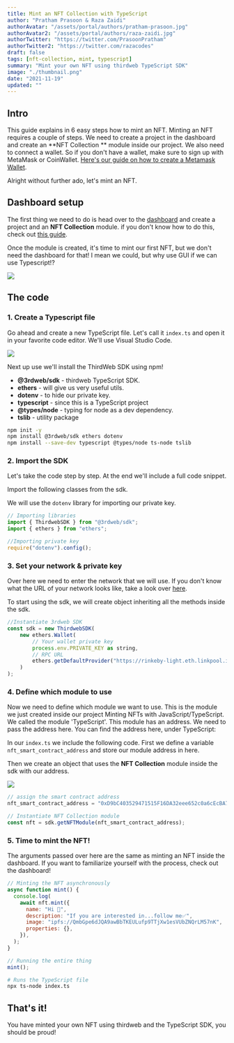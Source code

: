 ```yaml
---
title: Mint an NFT Collection with TypeScript 
author: "Pratham Prasoon & Raza Zaidi"
authorAvatar: "/assets/portal/authors/pratham-prasoon.jpg"
authorAvatar2: "/assets/portal/authors/raza-zaidi.jpg"
authorTwitter: "https://twitter.com/PrasoonPratham"
authorTwitter2: "https://twitter.com/razacodes"
draft: false
tags: [nft-collection, mint, typescript]
summary: "Mint your own NFT using thirdweb TypeScript SDK"
image: "./thumbnail.png"
date: "2021-11-19"
updated: ""
---
```


## Intro

This guide explains in 6 easy steps how to mint an NFT. Minting an NFT requires a couple of steps. We need to create a project in the dashboard and create an **NFT Collection ** module inside our project. We also need to connect a wallet. So if you don't have a wallet, make sure to sign up with MetaMask or CoinWallet. [Here's our guide on how to create a Metamask Wallet](/portal/guides/create-a-metamask-wallet).

Alright without further ado, let's mint an NFT.

## Dashboard setup
The first thing we need to do is head over to the [dashboard](/dashboard) and create a project and an **NFT Collection** module. if you don't know how to do this, check out [this guide](/portal/learn/introduction).

Once the module is created, it's time to mint our first NFT, but we don't need the dashboard for that! I mean we could, but why use GUI if we can use Typescript!?

![](./untitled-17.png)

## The code

### 1. Create a Typescript file

Go ahead and create a new TypeScript file. Let's call it `index.ts` and open it in your favorite code editor. We'll use Visual Studio Code.

![](./untitled-18.png)

Next up use we'll install the ThirdWeb SDK using npm!

- **@3rdweb/sdk** - thirdweb TypeScript SDK.
- **ethers** - will give us very useful utils.
- **dotenv** - to hide our private key.
- **typescript** - since this is a TypeScript project
- **@types/node** - typing for node as a dev dependency.
- **tslib** - utility package

```bash
npm init -y
npm install @3rdweb/sdk ethers dotenv
npm install --save-dev typescript @types/node ts-node tslib
```

### 2. Import the SDK

Let's take the code step by step. At the end we'll include a full code snippet.

Import the following classes from the sdk.

We will use the `dotenv` library for importing our private key.

```jsx
// Importing libraries
import { ThirdwebSDK } from "@3rdweb/sdk";
import { ethers } from "ethers";

//Importing private key
require("dotenv").config();
```

### 3. Set your network & private key

Over here we need to enter the network that we will use. If you don't know what the URL of your network looks like, take a look over [here](https://chainlist.org/).

To start using the sdk, we will create object inheriting all the methods inside the sdk.

```jsx
//Instantiate 3rdweb SDK
const sdk = new ThirdwebSDK(
    new ethers.Wallet(
        // Your wallet private key
        process.env.PRIVATE_KEY as string,
        // RPC URL
        ethers.getDefaultProvider("https://rinkeby-light.eth.linkpool.io/")
    )
);
```

### 4. Define which module to use

Now we need to define which module we want to use. This is the module we just created inside our project Minting NFTs with JavaScript/TypeScript. We called the module 'TypeScript'. This module has an address. We need to pass the address here. You can find the address here, under TypeScript:

In our `index.ts` we include the following code. First we define a variable `nft_smart_contract_address` and store our module address in here.

Then we create an object that uses the **NFT Collection** module inside the sdk with our address.

![](./untitled-19.png)

```jsx
// assign the smart contract address
nft_smart_contract_address = "0xD9bC403529471515F16DA32eee652c0a6cEcBA78";

// Instantiate NFT Collection module
const nft = sdk.getNFTModule(nft_smart_contract_address);
```

### 5. Time to mint the NFT!

The arguments passed over here are the same as minting an NFT inside the dashboard. If you want to familiarize yourself with the process, check out the dashboard!

```jsx
// Minting the NFT asynchronously
async function mint() {
  console.log(
    await nft.mint({
      name: "Hi 👋",
      description: "If you are interested in...follow me✅",
      image: "ipfs://QmbGpe6dJQA9awBbTKEULufp9TTjXw1esVUbZNQrLM57nK",
      properties: {},
    }),
  );
}

// Running the entire thing
mint();
```

```bash
# Runs the TypeScript file
npx ts-node index.ts
```

## That's it!

You have minted your own NFT using thirdweb and the TypeScript SDK, you should be proud!
